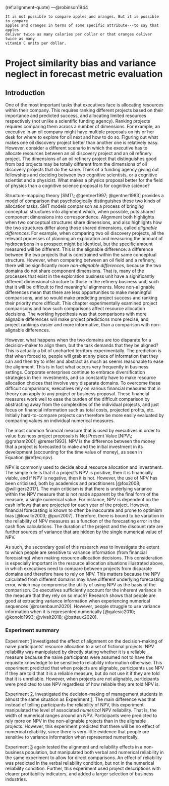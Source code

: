 (ref:alignment-quote) ---@robinson1944

```block
It is not possible to compare apples and oranges. But it is possible to compare
apples and oranges in terms of some specific attribute---to say that apples
deliver twice as many calories per dollar or that oranges deliver twice as many
vitamin C units per dollar.
```

# Project similarity bias and variance neglect in forecast metric evaluation {#alignment}

\minitoc

## Introduction

One of the most important tasks that executives face is allocating resources
within their company. This requires ranking different projects based on their
importance and predicted success, and allocating limited resources respectively
(not unlike a scientific funding agency). Ranking projects requires comparing
them across a number of dimensions. For example, an executive in an oil company
might have multiple proposals on his or her desk for where to explore for oil
next and how to do so. Figuring out what makes one oil discovery project better
than another one is relatively easy. However, consider a different scenario in
which the executive has to allocate resources between an oil discovery project
and an oil refinery project. The dimensions of an oil refinery project that
distinguishes good from bad projects may be totally different from the
dimensions of oil discovery projects that do the same. Think of a funding agency
giving out fellowships and deciding between two cognitive scientists, or a
cognitive scientist and a physicist. What makes a physics proposal better for
the field of physics than a cognitive science proposal is for cognitive science?

Structure-mapping theory [SMT\; @gentner1997; @gentner1983] provides a model of
comparison that psychologically distinguishes these two kinds of allocation
tasks. SMT models comparison as a process of bringing conceptual structures into
alignment which, when possible, puts shared component dimensions into
correspondence. Alignment both highlights when two conceptual structures share
dimensions, and also highlights how the two structures differ along those shared
dimensions, called *alignable differences*. For example, when comparing two oil
discovery projects, all the relevant processes of planning an exploration and
measuring the amount of hydrocarbons in a prospect might be identical, but the
specific amount measured will be different. This is the alignable difference: a
difference between the two projects that is constrained within the same
conceptual structure. However, when comparing between an oil field and a
refinery, there will be significantly more *non-alignable differences*, because
the two domains do not share component dimensions. That is, many of the
processes that exist in the exploration business unit have a significantly
different dimensional structure to those in the refinery business unit, such
that it will be difficult to find meaningful alignments. More non-alignable
differences mean that there are less opportunities to make meaningful
comparisons, and so would make predicting project success and ranking their
priority more difficult. This chapter experimentally examined project
comparisons and how such comparisons affect resource allocation decisions. The
working hypothesis was that comparisons with more alignable differences will
make project predictions more precise, and project rankings easier and more
informative, than a comparison with non-alignable differences.

However, what happens when the two domains are too disparate for a
decision-maker to align them, but the task demands that they be aligned? This is
actually a bit of uncharted territory experimentally. The prediction is that
when forced to, people will grab at any piece of information that they can and
then try to infer and abstract as much as seems reasonable to ease the
alignment. This is in fact what occurs very frequently in business settings.
Corporate enterprises continue to embrace diversification strategies in their
investments, and so constantly have to make resource allocation choices that
involve very disparate domains. To overcome these difficult comparisons,
executives rely on various financial measures that in theory can apply to any
project or business proposal. These financial measures work well to ease the
burden of the difficult comparison by abstracting away from the complexities of
the individual projects, and just focus on financial information such as total
costs, projected profits, etc. Initially hard-to-compare projects can therefore
be more easily evaluated by comparing values on individual numerical measures.

The most common financial measure that is used by executives in order to value
business project proposals is Net Present Value [NPV\; @graham2001; @remer1993].
NPV is the difference between the money that a project is forecasted to make and
the initial investment in its development (accounting for the time value of
money), as seen in Equation \@ref(eq:npv).

NPV is commonly used to decide about resource allocation and investment. The
simple rule is that if a project’s NPV is positive, then it is financially
viable, and if NPV is negative, then it is not. However, the use of NPV has been
criticised, both by academics and practitioners [@fox2008; @willigers2017]. The
main criticism is that there is underlying variance within the NPV measure that
is not made apparent by the final form of the measure, a single numerical value.
For instance, NPV is dependent on the cash inflows that are projected for each
year of the project. However, financial forecasting is known to often be
inaccurate and prone to optimism bias [@lovallo2003; @puri2007]. Therefore,
there is bound to be variation in the reliability of NPV measures as a function
of the forecasting error in the cash flow calculations. The duration of the
project and the discount rate are further sources of variance that are hidden by
the single numerical value of NPV.

As such, the secondary goal of this research was to investigate the extent to
which people are sensitive to variance information (from financial forecasting)
when making resource allocation decisions. This consideration is especially
important in the resource allocation situations illustrated above, in which
executives need to compare between projects from disparate domains and therefore
have to rely on NPV. This matters because the NPV calculated from different
domains may have different underlying forecasting error, which may compromise
the utility of using NPV as the basis of the comparison. Do executives
sufficiently account for the inherent variance in the measure that they rely on
so much? Research shows that people are good at extracting variance information
when experiencing numerical sequences [@rosenbaum2020]. However, people struggle
to use variance information when it is represented numerically [@galesic2010;
@konold1993; @vivalt2018; @batteux2020].

### Experiment summary

Experiment [1](#alignment-2) investigated the effect of alignment on the
decision-making of naive participants’ resource allocation to a set of fictional
projects. NPV reliability was manipulated by directly stating whether it is a
reliable measure because the naive participants were assumed not to have the
requisite knowledge to be sensitive to reliability information otherwise. This
experiment predicted that when projects are alignable, participants use NPV if
they are told that it is a reliable measure, but do not use it if they are told
that it is unreliable. However, when projects are not alignable, participants
were predicted to use NPV regardless of how reliable they are told NPV is.

Experiment [2](#alignment-3), investigated the decision-making of management
students in almost the same situation as Experiment [1](#alignment-2). The main
difference was that instead of telling participants the reliability of NPV, this
experiment manipulated the level of associated *numerical* NPV reliability. That
is, the width of numerical ranges around an NPV. Participants were predicted to
rely more on NPV in the non-alignable projects than in the alignable projects.
However, this experiment predicted that there will be no effect of numerical
reliability, since there is very little evidence that people are sensitive to
variance information when represented numerically.

Experiment [3](#alignment-8) again tested the alignment and reliability effects
in a non-business population, but manipulated both verbal and numerical
reliability in the same experiment to allow for direct comparisons. An effect of
reliability was predicted in the verbal reliability condition, but not in the
numerical reliability condition. Further, this experiment used project
descriptions with clearer profitability indicators, and added a larger selection
of business industries.
